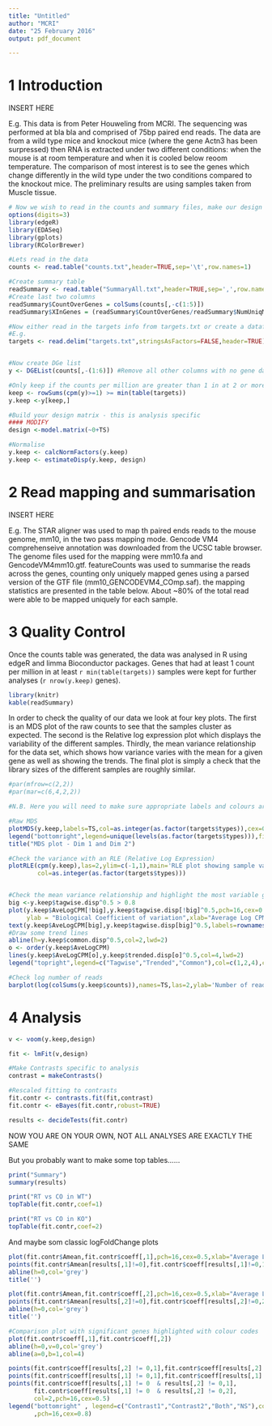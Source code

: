 ```yaml
---
title: "Untitled"
author: "MCRI"
date: "25 February 2016"
output: pdf_document

---
```


[//]: # (I want to make a little skeleton script for standard reporting in R markdown for differential analysis)

# 1 Introduction

[//]: # ( Describe simply the project)

INSERT HERE

E.g. This data is from Peter Houweling from MCRI. The sequencing was performed at bla bla and comprised of 75bp paired end reads. The data are from a wild type mice and knockout mice (where the gene Actn3 has been surpressed) then RNA is extracted under two different conditions: when the mouse is at room temperature and when it is cooled below reoom temperature. The comparison of most interest is  to see the genes which change differently in the wild type under the two conditions compared to the knockout mice. The preliminary results are using samples taken from Muscle tissue.

[//]: # ( Before running the next part you need a counts.txt file with counts and a Summary.txt file made from the python script to extract the read statistics.)

```r

# Now we wish to read in the counts and summary files, make our design matrix and fit with voom as standard
options(digits=3)
library(edgeR)
library(EDASeq)
library(gplots)
library(RColorBrewer)

#Lets read in the data
counts <- read.table("counts.txt",header=TRUE,sep='\t',row.names=1)

#Create summary table
readSummary <- read.table("SummaryAll.txt",header=TRUE,sep=',',row.names=1,check.names = FALSE)
#Create last two columns
readSummary$CountOverGenes = colSums(counts[,-c(1:5)])
readSummary$XInGenes = (readSummary$CountOverGenes/readSummary$NumUniqMapped)*100

#Now either read in the targets info from targets.txt or create a dataframe with the target info
#E.g.
targets <- read.delim("targets.txt",stringsAsFactors=FALSE,header=TRUE)


#Now create DGe list
y <- DGEList(counts[,-(1:6)]) #Remove all other columns with no gene data

#Only keep if the counts per million are greater than 1 in at 2 or more samples
keep <- rowSums(cpm(y)>=1) >= min(table(targets))
y.keep <-y[keep,]

#Build your design matrix - this is analysis specific
#### MODIFY
design <-model.matrix(~0+TS)

#Normalise
y.keep <- calcNormFactors(y.keep)
y.keep <- estimateDisp(y.keep, design)
```

# 2 Read mapping and summarisation

[//]: # ( Describe the allignement and mapping methods)

INSERT HERE

E.g. The STAR aligner was used to map th paired ends reads to the mouse genome, mm10, in the two pass mapping mode. Gencode VM4 comprehenseive annotation was downloaded from the UCSC table browser. The genome files used for the mapping were mm10.fa and GencodeVM4mm10.gtf. featureCounts was used to summarise the reads across the genes, counting only uniquely mapped genes using a parsed version of the GTF file (mm10_GENCODEVM4_COmp.saf). the mapping statistics are presented in the table below. About ~80% of the total read were able to be mapped uniquely for each sample.

# 3 Quality Control

[//]: # ( Do the standard quality control bits and pieces)

Once the counts table was generated, the data was analysed in R using edgeR and limma Bioconductor packages. Genes that had at least 1 count per million in at least `r min(table(targets))` samples were kept for further analyses (`r nrow(y.keep)` genes). 

```r
library(knitr)
kable(readSummary)
```



In order to check the quality of our data we look at four key plots. The first is an MDS plot of the raw counts to see that the samples cluster as expected. The second is the Relative log expression plot which displays the variability of the different samples. Thirdly, the mean variance relationship for the data set, which shows how variance varies with the mean for a given gene as well as showing the trends. The final plot is simply a check that the library sizes of the different samples are roughly similar.

```r
#par(mfrow=c(2,2))
#par(mar=c(6,4,2,2))

#N.B. Here you will need to make sure appropriate labels and colours are used

#Raw MDS
plotMDS(y.keep,labels=TS,col=as.integer(as.factor(targets$types)),cex=0.8)
legend("bottomright",legend=unique(levels(as.factor(targets$types))),fill=1:4,cex=0.8)
title("MDS plot - Dim 1 and Dim 2")

#Check the variance with an RLE (Relative Log Expression)
plotRLE(cpm(y.keep),las=2,ylim=c(-1,1),main='RLE plot showing sample variability',names=TS, cex.axis=0.7,
        col=as.integer(as.factor(targets$types)))


#Check the mean variance relationship and highlight the most variable genes
big <-y.keep$tagwise.disp^0.5 > 0.8
plot(y.keep$AveLogCPM[!big],y.keep$tagwise.disp[!big]^0.5,pch=16,cex=0.35,ylim=c(-0.1,1.4),
     ylab = "Biological Coefficient of variation",xlab="Average Log CPM",main='Mean Variance Relationship')
text(y.keep$AveLogCPM[big],y.keep$tagwise.disp[big]^0.5,labels=rownames(y.keep)[big],col=2,cex=0.7)
#Draw some trend lines
abline(h=y.keep$common.disp^0.5,col=2,lwd=2)
o <- order(y.keep$AveLogCPM)
lines(y.keep$AveLogCPM[o],y.keep$trended.disp[o]^0.5,col=4,lwd=2)
legend("topright",legend=c("Tagwise","Trended","Common"),col=c(1,2,4),cex=0.7,pch=16)

#Check log number of reads
barplot(log(colSums(y.keep$counts)),names=TS,las=2,ylab='Number of reads',xlab='samples')

```

# 4 Analysis

[//]: # ( Now it is time to do the standard toptable diff exp analysis)

```r
v <- voom(y.keep,design)

fit <- lmFit(v,design)

#Make Contrasts specific to analysis
contrast = makeContrasts()

#Rescaled fitting to contrasts
fit.contr <- contrasts.fit(fit,contrast)
fit.contr <- eBayes(fit.contr,robust=TRUE)

results <- decideTests(fit.contr)
```

NOW YOU ARE ON YOUR OWN, NOT ALL ANALYSES ARE EXACTLY THE SAME

But you probably want to make some top tables......

```r
print("Summary")
summary(results)

print("RT vs CO in WT")
topTable(fit.contr,coef=1)

print("RT vs CO in KO")
topTable(fit.contr,coef=2)
```

And maybe som classic logFoldChange plots

```r
plot(fit.contr$Amean,fit.contr$coeff[,1],pch=16,cex=0.5,xlab="Average Log expression",ylab='LogFC')
points(fit.contr$Amean[results[,1]!=0],fit.contr$coeff[results[,1]!=0,1],pch=16,cex=0.6,col=2)
abline(h=0,col='grey')
title('')

plot(fit.contr$Amean,fit.contr$coeff[,2],pch=16,cex=0.5,xlab="Average Log expression",ylab='LogFC')
points(fit.contr$Amean[results[,2]!=0],fit.contr$coeff[results[,2]!=0,2],pch=16,cex=0.6,col=2)
abline(h=0,col='grey')
title('')

#Comparison plot with significant genes highlighted with colour codes
plot(fit.contr$coeff[,1],fit.contr$coeff[,2])
abline(h=0,v=0,col='grey')
abline(a=0,b=1,col=4)

points(fit.contr$coeff[results[,2] != 0,1],fit.contr$coeff[results[,2] != 0,2],col=4,pch=16,cex=0.5)
points(fit.contr$coeff[results[,1] != 0,1],fit.contr$coeff[results[,1] != 0,2],col="purple",pch=16,cex=0.5)
points(fit.contr$coeff[results[,1] != 0  & results[,2] != 0,1], 
       fit.contr$coeff[results[,1] != 0  & results[,2] != 0,2],
       col=2,pch=16,cex=0.5)
legend("bottomright" , legend=c("Contrast1","Contrast2","Both","NS"),col=c("purple","blue","red","black")
       ,pch=16,cex=0.8)
```